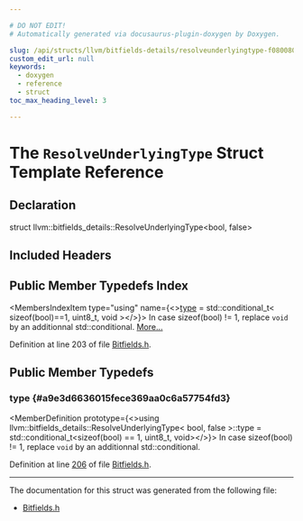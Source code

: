 ```yaml
---

# DO NOT EDIT!
# Automatically generated via docusaurus-plugin-doxygen by Doxygen.

slug: /api/structs/llvm/bitfields-details/resolveunderlyingtype-f0800806bb2b027d53758f20ee230aed
custom_edit_url: null
keywords:
  - doxygen
  - reference
  - struct
toc_max_heading_level: 3

---
```





# The `ResolveUnderlyingType` Struct Template Reference

<DoxygenPage pluginConfig={pluginConfig}>



## Declaration

<CodeBlock>struct llvm::bitfields_details::ResolveUnderlyingType&lt;bool, false&gt;</CodeBlock>

## Included Headers

<IncludesList>
<IncludesListItem
  filePath="llvm/ADT/Bitfields.h"
  permalink="/docs/api/files/include/include/llvm/include/llvm/adt/bitfields-h"
  isLocal="true" />
</IncludesList>

## Public Member Typedefs Index

<MembersIndex>

<MembersIndexItem
  type="using"
  name={<><a href="#a9e3d6636015fece369aa0c6a57754fd3">type</a> = std::conditional&#95;t&lt; sizeof(bool)==1, uint8&#95;t, void &gt;</>}>
In case sizeof(bool) != 1, replace <code>void</code> by an additionnal std::conditional. <a href="#a9e3d6636015fece369aa0c6a57754fd3">More...</a>
</MembersIndexItem>

</MembersIndex>


Definition at line 203 of file <a href="/docs/api/files/include/include/llvm/include/llvm/adt/bitfields-h">Bitfields.h</a>.

<SectionDefinition>

## Public Member Typedefs

### type {#a9e3d6636015fece369aa0c6a57754fd3}

<MemberDefinition
  prototype={<>using llvm::bitfields&#95;details::ResolveUnderlyingType&lt; bool, false &gt;::type =  std::conditional&#95;t&lt;sizeof(bool) == 1, uint8&#95;t, void&gt;</>}>
In case sizeof(bool) != 1, replace <code>void</code> by an additionnal std::conditional.

Definition at line <a href="/docs/api/files/include/include/llvm/include/llvm/adt/bitfields-h/#l00206">206</a> of file <a href="/docs/api/files/include/include/llvm/include/llvm/adt/bitfields-h">Bitfields.h</a>.
</MemberDefinition>

</SectionDefinition>

<hr/>

The documentation for this struct was generated from the following file:

<ul>
<li><a href="/docs/api/files/include/include/llvm/include/llvm/adt/bitfields-h">Bitfields.h</a></li>
</ul>

</DoxygenPage>
